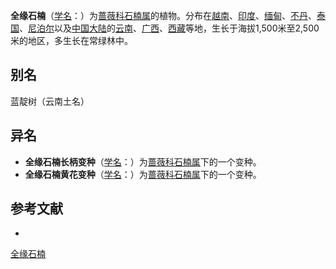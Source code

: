 {{Speciesbox
| name = 全缘石楠
| status = 
| status_system = 
| image =
| genus = Photinia
| species = integrifolia
| authority = Lindl.
| subdivision_ranks =[[变种|变种]]
| subdivision =
* 全缘石楠 ''P. i.'' var. ''integrifolia''
* [[长柄全缘石楠|长柄全缘石楠]] ''P. i.'' var. ''notoniana''
* [[黄花全缘石楠|黄花全缘石楠]] ''P. i.'' var. ''flavidiflora''
}}

'''全缘石楠'''（[[学名|学名]]：{{lang|la|''Photinia integrifolia''}}）为[[蔷薇科|蔷薇科]][[石楠属|石楠属]]的植物。分布在[[越南|越南]]、[[印度|印度]]、[[缅甸|缅甸]]、[[不丹|不丹]]、[[泰国|泰国]]、[[尼泊尔|尼泊尔]]以及[[中国大陆|中国大陆]]的[[云南|云南]]、[[广西|广西]]、[[西藏|西藏]]等地，生长于海拔1,500米至2,500米的地区，多生长在常绿林中。

== 别名 ==
蓝靛树（云南土名）

== 异名 ==
* '''全缘石楠长柄变种'''（[[学名|学名]]：{{lang|la|'''''Photinia integrifolia'' var. ''notoniana'''''}}）为[[蔷薇科|蔷薇科]][[石楠属|石楠属]]下的一个变种。
* '''全缘石楠黄花变种'''（[[学名|学名]]：{{lang|la|'''''Photinia integrifolia'' var. ''flavidiflora'''''}}）为[[蔷薇科|蔷薇科]][[石楠属|石楠属]]下的一个变种。

== 参考文献 ==
<div class="references-small">
* {{FRPS}}
</div>
{{Taxonbar|from=Q5228411}}

[[Category:石楠属|全缘石楠]]


{{植物小作品}}